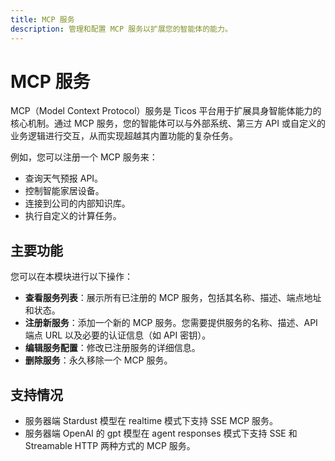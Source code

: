 ```yaml
---
title: MCP 服务
description: 管理和配置 MCP 服务以扩展您的智能体的能力。
---
```


# MCP 服务

MCP（Model Context Protocol）服务是 Ticos 平台用于扩展具身智能体能力的核心机制。通过 MCP 服务，您的智能体可以与外部系统、第三方 API 或自定义的业务逻辑进行交互，从而实现超越其内置功能的复杂任务。

例如，您可以注册一个 MCP 服务来：
-   查询天气预报 API。
-   控制智能家居设备。
-   连接到公司的内部知识库。
-   执行自定义的计算任务。

## 主要功能

您可以在本模块进行以下操作：

-   **查看服务列表**：展示所有已注册的 MCP 服务，包括其名称、描述、端点地址和状态。
-   **注册新服务**：添加一个新的 MCP 服务。您需要提供服务的名称、描述、API 端点 URL 以及必要的认证信息（如 API 密钥）。
-   **编辑服务配置**：修改已注册服务的详细信息。
-   **删除服务**：永久移除一个 MCP 服务。

## 支持情况

- 服务器端 Stardust 模型在 realtime 模式下支持 SSE MCP 服务。
- 服务器端 OpenAI 的 gpt 模型在 agent responses 模式下支持 SSE 和 Streamable HTTP 两种方式的 MCP 服务。